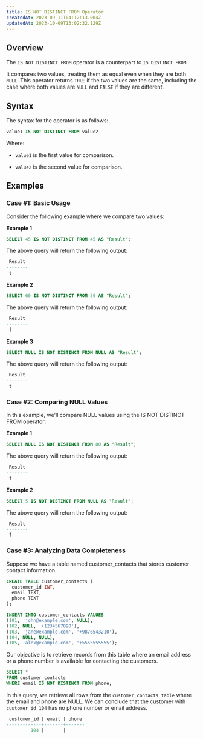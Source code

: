 ```yaml
---
title: IS NOT DISTINCT FROM Operator
createdAt: 2023-09-11T04:12:13.004Z
updatedAt: 2023-10-09T13:02:32.129Z
---
```


## **Overview**

The `IS NOT DISTINCT FROM` operator is a counterpart to `IS DISTINCT FROM`.&#x20;

It compares two values, treating them as equal even when they are both `NULL`. This operator returns `TRUE` if the two values are the same, including the case where both values are `NULL` and `FALSE` if they are different.

## **Syntax**

The syntax for the operator is as follows:

```sql
value1 IS NOT DISTINCT FROM value2
```

Where:

*   `value1` is the first value for comparison.

*   `value2` is the second value for comparison.

## **Examples**

### Case #1: Basic Usage

Consider the following example where we compare two values:

**Example 1**

```sql
SELECT 45 IS NOT DISTINCT FROM 45 AS "Result";  
```

The above query will return the following output:

```sql
 Result 
--------
 t
```

**Example 2**

```sql
SELECT 60 IS NOT DISTINCT FROM 30 AS "Result";    
```

The above query will return the following output:

```sql
 Result 
--------
 f
```

**Example 3**

```sql
SELECT NULL IS NOT DISTINCT FROM NULL AS "Result";
```

The above query will return the following output:

```sql
 Result 
--------
 t
```

### Case #2: Comparing NULL Values

In this example, we'll compare NULL values using the IS NOT DISTINCT FROM operator:

**Example 1**

```sql
SELECT NULL IS NOT DISTINCT FROM 80 AS "Result";   
```

The above query will return the following output:

```sql
 Result 
--------
 f
```

**Example 2**

```sql
SELECT 5 IS NOT DISTINCT FROM NULL AS "Result";
```

The above query will return the following output:

```sql
 Result 
--------
 f
```

### Case #3: Analyzing Data Completeness

Suppose we have a table named customer\_contacts that stores customer contact information.&#x20;

```sql
CREATE TABLE customer_contacts (
  customer_id INT,
  email TEXT,
  phone TEXT
);

INSERT INTO customer_contacts VALUES
(101, 'john@example.com', NULL),
(102, NULL, '+1234567890'),
(103, 'jane@example.com', '+9876543210'),
(104, NULL, NULL),
(105, 'alex@example.com', '+5555555555');
```

Our objective is to retrieve records from this table where an email address or a phone number is available for contacting the customers.

```sql
SELECT *
FROM customer_contacts
WHERE email IS NOT DISTINCT FROM phone;
```

In this query, we retrieve all rows from the `customer_contacts table` where the email and phone are NULL. We can conclude that the customer with `customer_id 104` has no phone number or email address.

```sql
 customer_id | email | phone 
-------------+-------+-------
         104 |       | 
```

